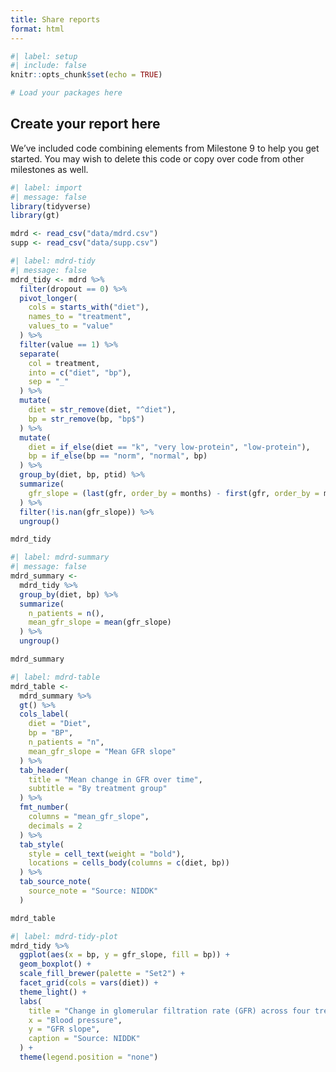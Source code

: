 ```yaml
---
title: Share reports
format: html
---
```


```r
#| label: setup
#| include: false
knitr::opts_chunk$set(echo = TRUE)

# Load your packages here

```

## Create your report here

We've included code combining elements from Milestone 9 to help you get started. You may wish to delete this code or copy over code from other milestones as well.


```r
#| label: import
#| message: false
library(tidyverse)
library(gt)

mdrd <- read_csv("data/mdrd.csv")
supp <- read_csv("data/supp.csv")
```

```r
#| label: mdrd-tidy
#| message: false
mdrd_tidy <- mdrd %>%
  filter(dropout == 0) %>% 
  pivot_longer(
    cols = starts_with("diet"),
    names_to = "treatment",
    values_to = "value"
  ) %>%
  filter(value == 1) %>%
  separate(
    col = treatment,
    into = c("diet", "bp"),
    sep = "_"
  ) %>%
  mutate(
    diet = str_remove(diet, "^diet"),
    bp = str_remove(bp, "bp$")
  ) %>%
  mutate(
    diet = if_else(diet == "k", "very low-protein", "low-protein"),
    bp = if_else(bp == "norm", "normal", bp)
  ) %>%
  group_by(diet, bp, ptid) %>%
  summarize(
    gfr_slope = (last(gfr, order_by = months) - first(gfr, order_by = months)) / max(months),
  ) %>%
  filter(!is.nan(gfr_slope)) %>%
  ungroup() 

mdrd_tidy
```

```r
#| label: mdrd-summary
#| message: false
mdrd_summary <- 
  mdrd_tidy %>%
  group_by(diet, bp) %>%
  summarize(
    n_patients = n(),
    mean_gfr_slope = mean(gfr_slope)
  ) %>% 
  ungroup()

mdrd_summary
```

```r
#| label: mdrd-table
mdrd_table <- 
  mdrd_summary %>% 
  gt() %>% 
  cols_label(
    diet = "Diet",
    bp = "BP",
    n_patients = "n",
    mean_gfr_slope = "Mean GFR slope"
  ) %>% 
  tab_header(
    title = "Mean change in GFR over time",
    subtitle = "By treatment group"
  ) %>% 
  fmt_number(
    columns = "mean_gfr_slope",
    decimals = 2
  ) %>% 
  tab_style(
    style = cell_text(weight = "bold"),
    locations = cells_body(columns = c(diet, bp))
  ) %>% 
  tab_source_note(
    source_note = "Source: NIDDK"
  )

mdrd_table
```

```r
#| label: mdrd-tidy-plot
mdrd_tidy %>%  
  ggplot(aes(x = bp, y = gfr_slope, fill = bp)) + 
  geom_boxplot() +
  scale_fill_brewer(palette = "Set2") +
  facet_grid(cols = vars(diet)) +
  theme_light() +
  labs(
    title = "Change in glomerular filtration rate (GFR) across four treatment groups",
    x = "Blood pressure",
    y = "GFR slope",
    caption = "Source: NIDDK"
  ) +
  theme(legend.position = "none")
```

